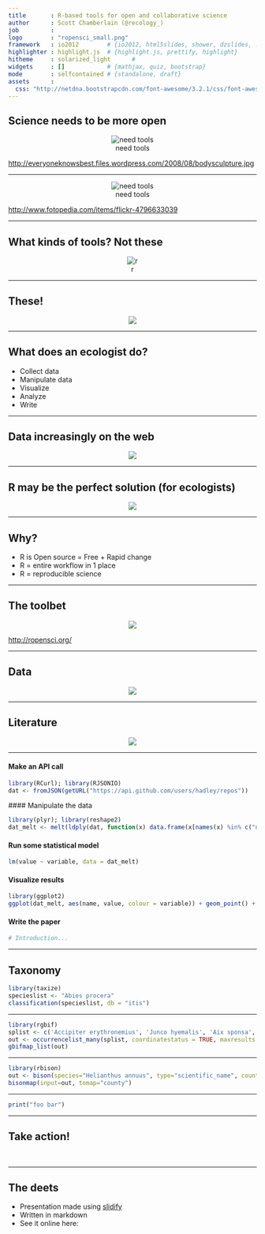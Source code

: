 ```yaml
---
title       : R-based tools for open and collaborative science
author      : Scott Chamberlain (@recology_)
job         : 
logo        : "ropensci_small.png"
framework   : io2012        # {io2012, html5slides, shower, dzslides, ...}
highlighter : highlight.js  # {highlight.js, prettify, highlight}
hitheme     : solarized_light      # 
widgets     : []            # {mathjax, quiz, bootstrap}
mode        : selfcontained # {standalone, draft}
assets      :
  css: "http://netdna.bootstrapcdn.com/font-awesome/3.2.1/css/font-awesome.css"
---
```


## Science needs to be more open

<center>![need tools](assets/img/moreopen.png)</center>

[http://everyoneknowsbest.files.wordpress.com/2008/08/bodysculpture.jpg](http://everyoneknowsbest.files.wordpress.com/2008/08/bodysculpture.jpg)

---

<!-- But we need tools to do it! -->

<center>![need tools](assets/img/tools.png)</center>

[http://www.fotopedia.com/items/flickr-4796633039](http://www.fotopedia.com/items/flickr-4796633039)

---

## What kinds of tools? Not these

<center>![r](assets/img/closedtools.png)</center>

---

## These!

<center>![](assets/img/opentools.png)</center>

---

## What does an ecologist do?

+ Collect data
+ Manipulate data
+ Visualize
+ Analyze
+ Write

---

## Data increasingly on the web

<center>![](assets/img/data.png)</center>

---

## R may be the perfect solution (for ecologists)

<center>![](assets/img/r.png)</center>

---

## Why?

+ R is Open source = Free + Rapid change
+ R = entire workflow in 1 place
+ R = reproducible science

---

## The toolbet

<center>![](assets/img/ropensci_pkgs.png)</center>

[http://ropensci.org/](http://ropensci.org/)

---

## Data

<center>![](assets/img/ropensci_data.png)</center>

---

## Literature

<center>![](assets/img/ropensci_lit.png)</center>

---

#### Make an API call
```r
library(RCurl); library(RJSONIO)
dat <- fromJSON(getURL("https://api.github.com/users/hadley/repos"))
```

#### Manipulate the data</h3> 
```r
library(plyr); library(reshape2)
dat_melt <- melt(ldply(dat, function(x) data.frame(x[names(x) %in% c("name","watchers_count","forks")])))
```

#### Run some statistical model
```r
lm(value ~ variable, data = dat_melt)
```

#### Visualize results
```r
library(ggplot2)
ggplot(dat_melt, aes(name, value, colour = variable)) + geom_point() + coord_flip()
```

#### Write the paper
```r
# Introduction...
```

---

## Taxonomy

```r
library(taxize)
specieslist <- "Abies procera"
classification(specieslist, db = "itis")
```

---

```r
library(rgbif)
splist <- c('Accipiter erythronemius', 'Junco hyemalis', 'Aix sponsa', 'Podiceps cristatus')
out <- occurrencelist_many(splist, coordinatestatus = TRUE, maxresults = 40)
gbifmap_list(out)
```

---

```r
library(rbison)
out <- bison(species="Helianthus annuus", type="scientific_name", count=500)
bisonmap(input=out, tomap="county")
```

---

```r
print("foo bar")
```

---

## Take action!


<i class="icon-unlock icon-4x"></i> &nbsp;&nbsp;&nbsp;&nbsp; <i class="icon-wrench icon-4x"></i> &nbsp;&nbsp;&nbsp;&nbsp; <i class="icon-question icon-4x"></i>

---

## The deets

+ Presentation made using [slidify][slidify]
+ Written in markdown
+ See it online here: <give link>

[slidify]: https://github.com/ramnathv/slidify


<!-- ![current](assets/img/current.png)
[http://www.fotopedia.com/items/flickr-2621358221](http://www.fotopedia.com/items/flickr-2621358221) -->